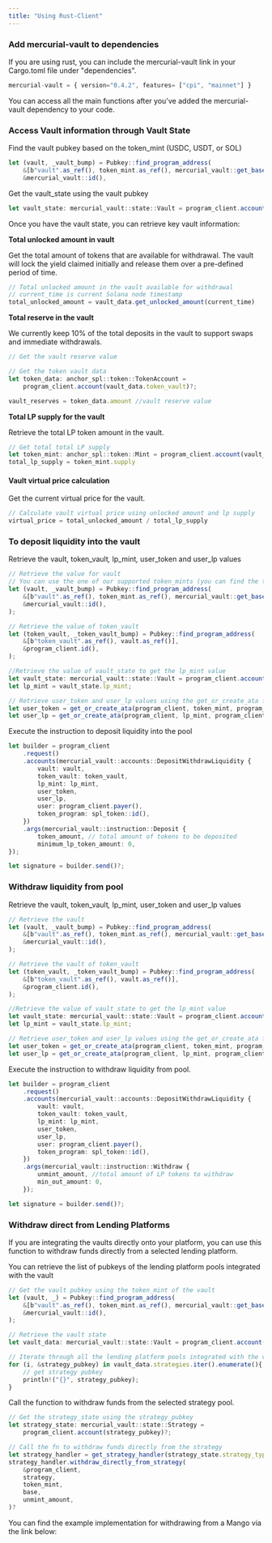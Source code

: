 ```yaml
---
title: "Using Rust-Client"
---
```


### Add mercurial-vault to dependencies

If you are using rust, you can include the mercurial-vault link in your Cargo.toml file under "dependencies".

```typescript
mercurial-vault = { version="0.4.2", features= ["cpi", "mainnet"] }
```

You can access all the main functions after you've added the mercurial-vault dependency to your code.

### Access Vault information through Vault State

Find the vault pubkey based on the token\_mint (USDC, USDT, or SOL)

```typescript
let (vault, _vault_bump) = Pubkey::find_program_address(
    &[b"vault".as_ref(), token_mint.as_ref(), mercurial_vault::get_base_key().as_ref()],
    &mercurial_vault::id(),
```

Get the vault\_state using the vault pubkey

```typescript
let vault_state: mercurial_vault::state::Vault = program_client.account(vault)?;
```

Once you have the vault state, you can retrieve key vault information:

**Total unlocked amount in vault**

Get the total amount of tokens that are available for withdrawal. The vault will lock the yield claimed initially and release them over a pre-defined period of time.

```typescript
// Total unlocked amount in the vault available for withdrawal
// current_time is current Solana node timestamp
total_unlocked_amount = vault_data.get_unlocked_amount(current_time)
```

**Total reserve in the vault**

We currently keep 10% of the total deposits in the vault to support swaps and immediate withdrawals.

```typescript
// Get the vault reserve value

// Get the token vault data
let token_data: anchor_spl::token::TokenAccount =
    program_client.account(vault_data.token_vault)?;

vault_reserves = token_data.amount //vault reserve value
```

**Total LP supply for the vault**

Retrieve the total LP token amount in the vault.

```typescript
// Get total total LP supply
let token_mint: anchor_spl::token::Mint = program_client.account(vault_data.lp_mint)?;
total_lp_supply = token_mint.supply
```

#### Vault virtual price calculation

Get the current virtual price for the vault.

```typescript
// Calculate vault virtual price using unlocked amount and lp supply
virtual_price = total_unlocked_amount / total_lp_supply
```

### To deposit liquidity into the vault

Retrieve the vault, token\_vaul&#x74;*,* lp\_min&#x74;*,* user\_token and user\_lp values

```typescript
// Retrieve the value for vault
// You can use the one of our supported token_mints (you can find the token_mint values in the "Constants" section
let (vault, _vault_bump) = Pubkey::find_program_address(
    &[b"vault".as_ref(), token_mint.as_ref(), mercurial_vault::get_base_key().as_ref()],
    &mercurial_vault::id(),
);

// Retrieve the value of token_vault
let (token_vault, _token_vault_bump) = Pubkey::find_program_address(
    &[b"token_vault".as_ref(), vault.as_ref()],
    &program_client.id(),
);

//Retrieve the value of vault_state to get the lp_mint value
let vault_state: mercurial_vault::state::Vault = program_client.account(vault)?;
let lp_mint = vault_state.lp_mint;

// Retrieve user_token and user_lp values using the get_or_create_ata fn
let user_token = get_or_create_ata(program_client, token_mint, program_client.payer())?;
let user_lp = get_or_create_ata(program_client, lp_mint, program_client.payer())?;
```

Execute the instruction to deposit liquidity into the pool

```typescript
let builder = program_client
    .request()
    .accounts(mercurial_vault::accounts::DepositWithdrawLiquidity {
        vault: vault,
        token_vault: token_vault,
        lp_mint: lp_mint,
        user_token,
        user_lp,
        user: program_client.payer(),
        token_program: spl_token::id(),
    })
    .args(mercurial_vault::instruction::Deposit {
        token_amount, // total amount of tokens to be deposited
        minimum_lp_token_amount: 0,
});

let signature = builder.send()?;
```

### Withdraw liquidity from pool

Retrieve the vault, token\_vaul&#x74;*,* lp\_min&#x74;*,* user\_token and user\_lp values

```typescript
// Retrieve the vault
let (vault, _vault_bump) = Pubkey::find_program_address(
    &[b"vault".as_ref(), token_mint.as_ref(), mercurial_vault::get_base_key().as_ref()],
    &mercurial_vault::id(),
);

// Retrieve the vault of token_vault
let (token_vault, _token_vault_bump) = Pubkey::find_program_address(
    &[b"token_vault".as_ref(), vault.as_ref()],
    &program_client.id(),
);

//Retrieve the value of vault_state to get the lp_mint value
let vault_state: mercurial_vault::state::Vault = program_client.account(vault)?;
let lp_mint = vault_state.lp_mint;

// Retrieve user_token and user_lp values using the get_or_create_ata fn
let user_token = get_or_create_ata(program_client, token_mint, program_client.payer())?;
let user_lp = get_or_create_ata(program_client, lp_mint, program_client.payer())?;
```

Execute the instruction to withdraw liquidity from pool.

```typescript
let builder = program_client
    .request()
    .accounts(mercurial_vault::accounts::DepositWithdrawLiquidity {
        vault: vault,
        token_vault: token_vault,
        lp_mint: lp_mint,
        user_token,
        user_lp,
        user: program_client.payer(),
        token_program: spl_token::id(),
    })
    .args(mercurial_vault::instruction::Withdraw {
        unmint_amount, //total amount of LP tokens to withdraw
        min_out_amount: 0,
    });

let signature = builder.send()?;
```

### Withdraw direct from Lending Platforms

If you are integrating the vaults directly onto your platform, you can use this function to withdraw funds directly from a selected lending platform.

You can retrieve the list of pubkeys of the lending platform pools integrated with the vault

```typescript
// Get the vault pubkey using the token_mint of the vault
let (vault, _) = Pubkey::find_program_address(
    &[b"vault".as_ref(), token_mint.as_ref(), mercurial_vault::get_base_key().as_ref()],
    &mercurial_vault::id(),
);

// Retrieve the vault state
let vault_data: mercurial_vault::state::Vault = program_client.account(vault)?;

// Iterate through all the lending platform pools integrated with the vault
for (i, &strategy_pubkey) in vault_data.strategies.iter().enumerate(){
    // get strategy pubkey
    println!("{}", strategy_pubkey);
}
```

Call the function to withdraw funds from the selected strategy pool.

```typescript
// Get the strategy_state using the strategy_pubkey
let strategy_state: mercurial_vault::state::Strategy =
    program_client.account(strategy_pubkey)?;

// Call the fn to withdraw funds directly from the strategy
let strategy_handler = get_strategy_handler(strategy_state.strategy_type);
strategy_handler.withdraw_directly_from_strategy(
    &program_client,
    strategy,
    token_mint,
    base,
    unmint_amount,
)?
```

You can find the example implementation for withdrawing from a Mango via the link below:

<Card title="https://github.com/mercurial-finance/vault-sdk/blob/main/rust-client/src/strategy_handler/mango.rs" href="https://github.com/mercurial-finance/vault-sdk/blob/main/rust-client/src/strategy_handler/mango.rs" icon="github" iconType="solid" horizontal />
